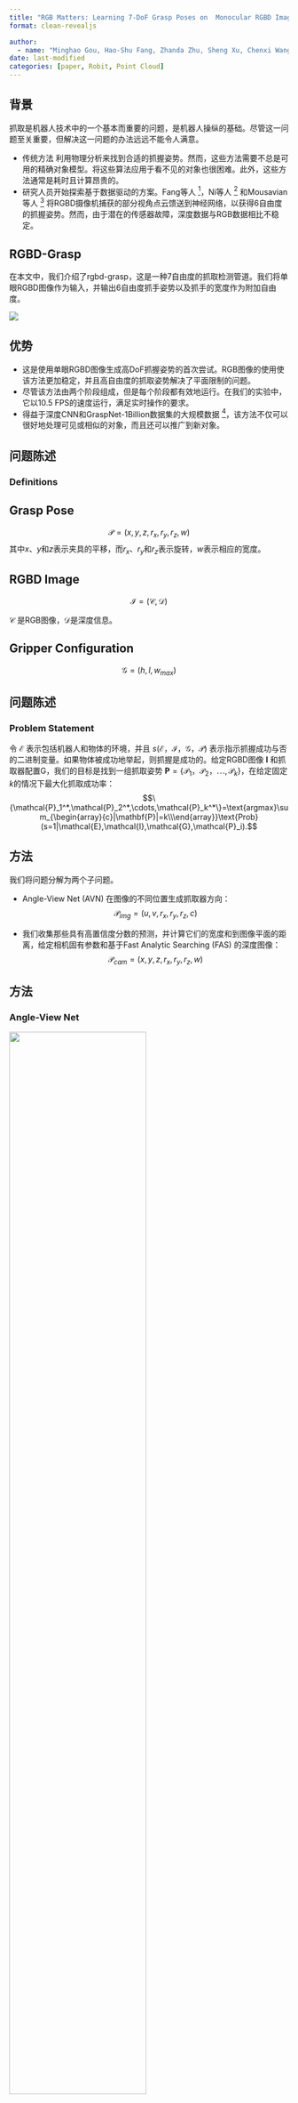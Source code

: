 ```yaml
---
title: "RGB Matters: Learning 7-DoF Grasp Poses on  Monocular RGBD Images"
format: clean-revealjs

author:
  - name: "Minghao Gou, Hao-Shu Fang, Zhanda Zhu, Sheng Xu, Chenxi Wang and Cewu Lu"
date: last-modified
categories: [paper, Robit, Point Cloud]
---
```


## 背景

抓取是机器人技术中的一个基本而重要的问题，是机器人操纵的基础。尽管这一问题至关重要，但解决这一问题的办法远远不能令人满意。

- [传统方法]{.alert} 利用物理分析来找到合适的抓握姿势。然而，这些方法需要不总是可用的精确对象模型。将这些算法应用于看不见的对象也很困难。此外，这些方法通常是耗时且计算昂贵的。
- 研究人员开始探索基于[数据驱动]{.alert}的方案。Fang等人 ^[GraspNet-1Billion: A LargeScale Benchmark for General Object Grasping]，Ni等人 ^[PointNet++ Grasping: Learning An End-to-end Spatial Grasp Generation Algorithm from Sparse Point Clouds] 和Mousavian等人 ^[6-dof graspnet: Variational grasp generation for object manipulation] 将RGBD摄像机捕获的部分视角点云馈送到神经网络，以获得6自由度的抓握姿势。然而，由于潜在的传感器故障，[深度数据与RGB数据相比不稳定]{.alert}。

## RGBD-Grasp

在本文中，我们介绍了[rgbd-grasp]{.alert}，这是一种7自由度的抓取检测管道。我们将单眼RGBD图像作为输入，并输出6自由度抓手姿势以及抓手的宽度作为附加自由度。

![](images/804a5f626685ea3321612fb76bc074c1002977374876b3abc947eed87ef41a4c.png){fig-align="center"}

## 优势

- 这是使用单眼RGBD图像生成高DoF抓握姿势的首次尝试。RGB图像的使用使该方法更加稳定，并且高自由度的抓取姿势解决了平面限制的问题。
- 尽管该方法由两个阶段组成，但是每个阶段都有效地运行。在我们的实验中，它以10.5 FPS的速度运行，满足实时操作的要求。
- 得益于深度CNN和GraspNet-1Billion数据集的大规模数据 ^[GraspNet-1Billion: A LargeScale Benchmark for General Object Grasping]，该方法不仅可以很好地处理可见或相似的对象，而且还可以推广到新对象。

## 问题陈述

### Definitions

:::{.callout-note}

## Grasp Pose

$$
\mathcal{P} = (x,y,z,r_x,r_y,r_z,w)
$$
其中$x$、$y$和$z$表示夹具的平移，而$r_x$、$r_y$和$r_z$表示旋转，$w$表示相应的宽度。
:::


:::{.callout-note}

## RGBD Image

$$
\mathcal{I}=(\mathcal{C},\mathcal{D})
$$

$\mathcal{C}$ 是RGB图像，$\mathcal{D}$是深度信息。
:::

:::{.callout-note}

## Gripper Configuration

$$
\mathcal{G}=(h,l,w_{max})
$$
:::

## 问题陈述

### Problem Statement

令 $\mathcal{E}$ 表示包括机器人和物体的环境，并且 $s(\mathcal{E}，\mathcal{I}，\mathcal{G}，\mathcal{P})$ 表示指示抓握成功与否的二进制变量。如果物体被成功地举起，则抓握是成功的。给定RGBD图像 $\mathbf{I}$ 和抓取器配置G，我们的目标是找到一组抓取姿势 $\mathbf{P} = \{\mathcal{P}_1，\mathcal{P}_2，\cdots,\mathcal{P}_k\}$，在给定固定$k$的情况下最大化抓取成功率：
$$\{\mathcal{P}_1^*,\mathcal{P}_2^*,\cdots,\mathcal{P}_k^*\}=\text{argmax}\sum_{\begin{array}{c}|\mathbf{P}|=k\\\end{array}}\text{Prob}(s=1|\mathcal{E},\mathcal{I},\mathcal{G},\mathcal{P}_i).$$

## 方法

我们将问题分解为两个子问题。

- Angle-View Net (AVN) 在图像的不同位置生成抓取器方向：
  $$\mathcal{P}_{img}=(u,v,r_x,r_y,r_z,c)$$

- 我们收集那些具有高置信度分数的预测，并计算它们的宽度和到图像平面的距离，给定相机固有参数和基于Fast Analytic Searching (FAS) 的深度图像：
  $$\mathcal{P}_{cam}=(x,y,z,r_x,r_y,r_z,w)$$

## 方法

### Angle-View Net

![](images/67d0686ee4b82ff1890a24cf871877c50726fa9c276b00657c7b6f77a4fea138.png){width="70%" fig-align="center"}

![](images/d46c41955db99ca7e13fd92ab7b93142ce222c63eb4f600c828a36b3424cc8ff.png){width="60%" fig-align="center"}

## 方法
### Fast Analytic Searching

::: {.columns}

::: {.column width="40%"}
![](images/e3c7520b9641f7ee517883fe803b88dd897b4afd8e4dcfb76ac7ac16fff71a2a.png)  

:::

::: {.column }
FAS模块的图示。上图: 点云由深度图像重建。对具有不同宽度和到图像平面的不同距离的候选者进行采样。我们对这些候选人进行碰撞和空检查。红色候选对象与场景点云碰撞，这违反了第一条规则。紫色的候选人在他们的抓取空间中没有意义，这违反了第二条规则。剩下的蓝色候选者被认为是良好的抓握姿势。下图: 在所有良好的抓握姿势中，我们进行抓握姿势非最大抑制，以找到距离最大，宽度最小的姿势。
:::
::: 


## 评估

![](images/b55acb45cea09dc3701b5890c6d7f3d3edb7a5136ae84e3af5fa1ce150871da1.png)  
